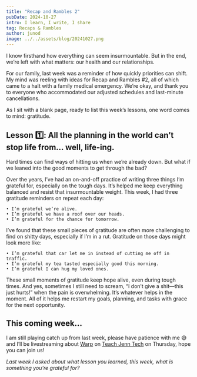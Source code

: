 ```yaml
---
title: "Recap and Rambles 2"
pubDate: 2024-10-27
intro: I learn, I write, I share
tag: Recaps & Rambles
author: junod
image: ../../assets/blog/20241027.png
---
```



I know firsthand how everything can seem insurmountable. But in the end, we’re left with what matters: our health and our relationships.

For our family, last week was a reminder of how quickly priorities can shift. My mind was reeling with ideas for Recap and Rambles #2, all of which came to a halt with a family medical emergency. We’re okay, and thank you to everyone who accommodated our adjusted schedules and last-minute cancellations.

As I sit with a blank page, ready to list this week’s lessons, one word comes to mind: gratitude.

## Lesson 1️⃣: All the planning in the world can’t stop life from… well, life-ing.

Hard times can find ways of hitting us when we’re already down. But what if we leaned into the good moments to get through the bad?

Over the years, I’ve had an on-and-off practice of writing three things I’m grateful for, especially on the tough days. It’s helped me keep everything balanced and resist that insurmountable weight. This week, I had three gratitude reminders on repeat each day:

	• I’m grateful we’re alive.
	• I’m grateful we have a roof over our heads.
	• I’m grateful for the chance for tomorrow.

I’ve found that these small pieces of gratitude are often more challenging to find on shitty days, especially if I’m in a rut. Gratitude on those days might look more like:

	• I’m grateful that car let me in instead of cutting me off in traffic.
	• I’m grateful my tea tasted especially good this morning.
	• I’m grateful I can hug my loved ones.

These small moments of gratitude keep hope alive, even during tough times. And yes, sometimes I still need to scream, “I don’t give a shit—this just hurts!” when the pain is overwhelming. It’s whatever helps in the moment. All of it helps me restart my goals, planning, and tasks with grace for the next opportunity.

## This coming week…

I am still playing catch up from last week, please have patience with me 😅 and I’ll be livestreaming about [Warp](https://www.warp.dev/) on [Teach Jenn Tech](https://www.twitch.tv/jennjunod) on Thursday, hope you can join us! 

_Last week I asked about what lesson you learned, this week, what is something you’re grateful for?_
